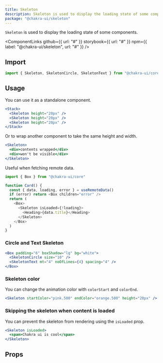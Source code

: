 ```yaml
---
title: Skeleton
description: Skeleton is used to display the loading state of some component
package: "@chakra-ui/skeleton"
---
```


`Skeleton` is used to display the loading state of some components.

<ComponentLinks
  github={{ url: "#" }}
  storybook={{ url: "#" }}
  npm={{ label: "@chakra-ui/skeleton", url: "#" }}
/>

<carbon-ad></carbon-ad>

## Import

```js
import { Skeleton, SkeletonCircle, SkeletonText } from "@chakra-ui/core"
```

## Usage

You can use it as a standalone component.

```jsx
<Stack>
  <Skeleton height="20px" />
  <Skeleton height="20px" />
  <Skeleton height="20px" />
</Stack>
```

Or to wrap another component to take the same height and width.

```jsx
<Skeleton>
  <div>contents wrapped</div>
  <div>won't be visible</div>
</Skeleton>
```

Useful when fetching remote data.

```js live=false
import { Box } from "@chakra-ui/core"

function Card() {
  const { data, loading, error } = useRemoteData()
  if (error) return <Box children="error" />
  return (
    <Box>
      <Skeleton isLoaded={!loading}>
        <Heading>{data.title}</Heading>
      </Skeleton>
    </Box>
  )
}
```

### Circle and Text Skeleton

```jsx
<Box padding="6" boxShadow="lg" bg="white">
  <SkeletonCircle size="10" />
  <SkeletonText mt="4" noOfLines={4} spacing="4" />
</Box>
```

### Skeleton color

You can change the animation color with `colorStart` and `colorEnd`.

```jsx
<Skeleton startColor="pink.500" endColor="orange.500" height="20px" />
```

### Skipping the skeleton when content is loaded

You can prevent the skeleton from rendering using the `isLoaded` prop.

```jsx
<Skeleton isLoaded>
  <span>Chakra ui is cool</span>
</Skeleton>
```

## Props

<PropsTable of="Skeleton" />
